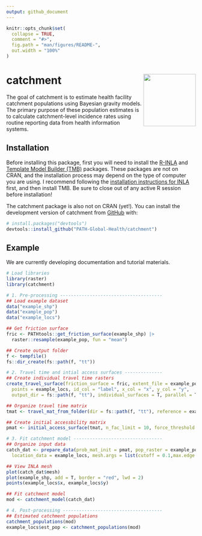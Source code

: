```yaml
---
output: github_document
---
```


<!-- README.md is generated from README.Rmd. Please edit that file -->

```r
knitr::opts_chunk$set(
  collapse = TRUE,
  comment = "#>",
  fig.path = "man/figures/README-",
  out.width = "100%"
)
```

# catchment <img src='man/figures/logo.png' align="right" height="139" />

<!-- badges: start -->

<!-- badges: end -->

The goal of catchment is to estimate health facility catchment populations using Bayesian gravity models. The primary purpose of these population estimates is to calculate catchment-level incidence rates using routine reporting data from health information systems. 

## Installation

Before installing this package, first you will need to install the [R-INLA](https://www.r-inla.org/home) and [Template Model Builder (TMB)](https://github.com/kaskr/adcomp) packages. These packages are not on CRAN, and the installation process may depend on the type of computer you are using. I recommend following the [installation instructions for INLA](<https://www.r-inla.org/download-install>) first, and then install TMB. Be sure to close out of any active R session before installation!

The catchment package is also not on CRAN (yet!). You can install the development version of catchment from [GitHub](https://github.com/) with:

``` r
# install.packages("devtools")
devtools::install_github("PATH-Global-Health/catchment")
```
## Example

We are currently developing documentation and tutorial materials. 

```r
# Load libraries
library(raster)
library(catchment)

# 1. Pre-processing --------------------------------------
## Load example dataset
data("example_shp")
data("example_pop")
data("example_locs")

## Get friction surface
fric <- PATHtools::get_friction_surface(example_shp) |> 
  raster::resample(example_pop, fun = "mean")

## Create output folder
f <- tempfile()
fs::dir_create(fs::path(f, "tt"))

# 2. Travel time and intial access surfaces --------------
## Create individual travel time rasters
create_travel_surface(friction_surface = fric, extent_file = example_pop,
  points = example_locs, id_col = "label", x_col = "x", y_col = "y",
  output_dir = fs::path(f, "tt"), individual_surfaces = T, parallel = T, cores = 5)

## Organize travel time matrix
tmat <- travel_mat_from_folder(dir = fs::path(f, "tt"), reference = example_pop)

## Create initial accessbility matrix
pmat <- initial_access_surface(tmat, n_fac_limit = 10, force_threshold = 300, sparse = F)

# 3. Fit catchment model ---------------------------------
## Organize input data
catch_dat <- prepare_data(prob_mat_init = pmat, pop_raster = example_pop,
  location_data = example_locs, mesh.args = list(cutoff = 0.1,max.edge = c(0.1, 4)))

## View INLA mesh
plot(catch_dat$mesh)
plot(example_shp, add = T, border = "red", lwd = 2)
points(example_locs$x, example_locs$y)

## Fit catchment model
mod <- catchment_model(catch_dat)

# 4. Post-processing -------------------------------------
## Estimated catchment populations
catchment_populations(mod)
example_locs$est_pop <- catchment_populations(mod)
```

